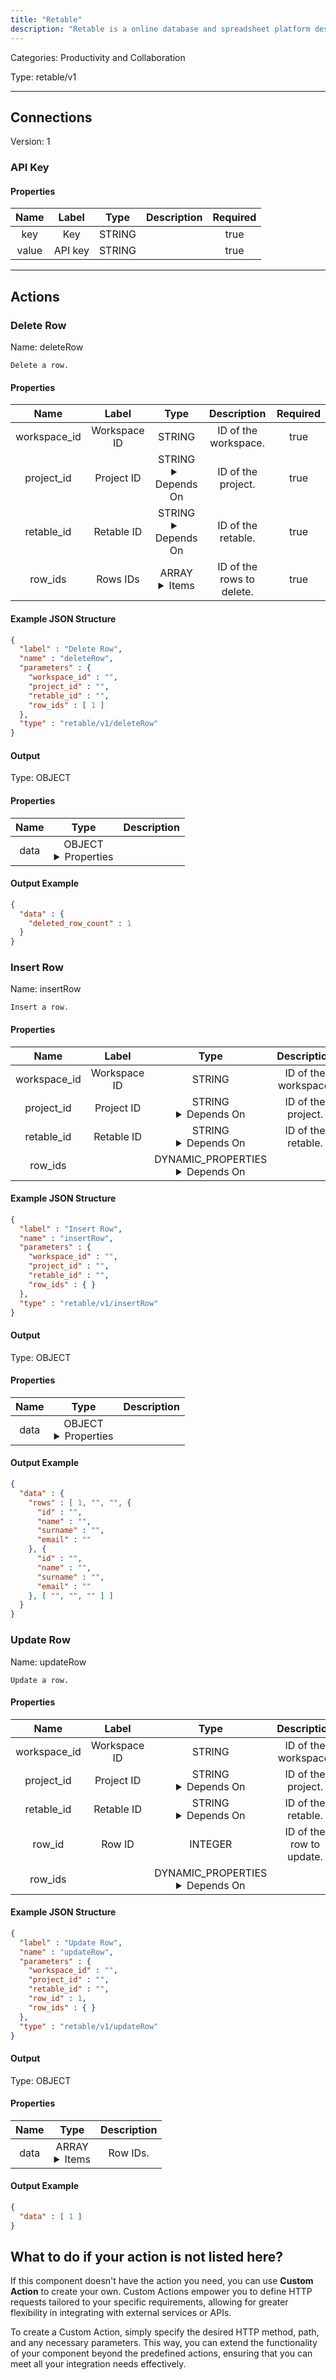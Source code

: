 ```yaml
---
title: "Retable"
description: "Retable is a online database and spreadsheet platform designed for teams and individuals who want to organize, manage, and collaborate on structured data."
---
```



Categories: Productivity and Collaboration


Type: retable/v1

<hr />



## Connections

Version: 1


### API Key

#### Properties

|      Name       |      Label     |     Type     |     Description     | Required |
|:---------------:|:--------------:|:------------:|:-------------------:|:--------:|
| key | Key | STRING |  | true |
| value | API key | STRING |  | true |





<hr />


## Actions


### Delete Row
Name: deleteRow

`Delete a row.`

#### Properties

|      Name       |      Label     |     Type     |     Description     | Required |
|:---------------:|:--------------:|:------------:|:-------------------:|:--------:|
| workspace_id | Workspace ID | STRING | ID of the workspace. | true |
| project_id | Project ID | STRING <details> <summary> Depends On </summary> workspace_id </details> | ID of the project. | true |
| retable_id | Retable ID | STRING <details> <summary> Depends On </summary> project_id </details> | ID of the retable. | true |
| row_ids | Rows IDs | ARRAY <details> <summary> Items </summary> [INTEGER] </details> | ID of the rows to delete. | true |

#### Example JSON Structure
```json
{
  "label" : "Delete Row",
  "name" : "deleteRow",
  "parameters" : {
    "workspace_id" : "",
    "project_id" : "",
    "retable_id" : "",
    "row_ids" : [ 1 ]
  },
  "type" : "retable/v1/deleteRow"
}
```

#### Output



Type: OBJECT


#### Properties

|     Name     |     Type     |     Description     |
|:------------:|:------------:|:-------------------:|
| data | OBJECT <details> <summary> Properties </summary> &#123;INTEGER\(deleted_row_count)&#125; </details> |  |




#### Output Example
```json
{
  "data" : {
    "deleted_row_count" : 1
  }
}
```


### Insert Row
Name: insertRow

`Insert a row.`

#### Properties

|      Name       |      Label     |     Type     |     Description     | Required |
|:---------------:|:--------------:|:------------:|:-------------------:|:--------:|
| workspace_id | Workspace ID | STRING | ID of the workspace. | true |
| project_id | Project ID | STRING <details> <summary> Depends On </summary> workspace_id </details> | ID of the project. | true |
| retable_id | Retable ID | STRING <details> <summary> Depends On </summary> project_id </details> | ID of the retable. | true |
| row_ids | | DYNAMIC_PROPERTIES <details> <summary> Depends On </summary> project_id </details> |  | false |

#### Example JSON Structure
```json
{
  "label" : "Insert Row",
  "name" : "insertRow",
  "parameters" : {
    "workspace_id" : "",
    "project_id" : "",
    "retable_id" : "",
    "row_ids" : { }
  },
  "type" : "retable/v1/insertRow"
}
```

#### Output



Type: OBJECT


#### Properties

|     Name     |     Type     |     Description     |
|:------------:|:------------:|:-------------------:|
| data | OBJECT <details> <summary> Properties </summary> &#123;[INTEGER\($row_id), STRING\($created_at), STRING\($updated_at), &#123;STRING\(id), STRING\(name), STRING\(surname), STRING\(email)&#125;\($created_by), &#123;STRING\(id), STRING\(name), STRING\(surname), STRING\(email)&#125;\($updated_by), [STRING\($column_id), STRING\($title), STRING\($cell_value)]\($columns)]\(rows)&#125; </details> |  |




#### Output Example
```json
{
  "data" : {
    "rows" : [ 1, "", "", {
      "id" : "",
      "name" : "",
      "surname" : "",
      "email" : ""
    }, {
      "id" : "",
      "name" : "",
      "surname" : "",
      "email" : ""
    }, [ "", "", "" ] ]
  }
}
```


### Update Row
Name: updateRow

`Update a row.`

#### Properties

|      Name       |      Label     |     Type     |     Description     | Required |
|:---------------:|:--------------:|:------------:|:-------------------:|:--------:|
| workspace_id | Workspace ID | STRING | ID of the workspace. | true |
| project_id | Project ID | STRING <details> <summary> Depends On </summary> workspace_id </details> | ID of the project. | true |
| retable_id | Retable ID | STRING <details> <summary> Depends On </summary> project_id </details> | ID of the retable. | true |
| row_id | Row ID | INTEGER | ID of the row to update. | true |
| row_ids | | DYNAMIC_PROPERTIES <details> <summary> Depends On </summary> project_id </details> |  | false |

#### Example JSON Structure
```json
{
  "label" : "Update Row",
  "name" : "updateRow",
  "parameters" : {
    "workspace_id" : "",
    "project_id" : "",
    "retable_id" : "",
    "row_id" : 1,
    "row_ids" : { }
  },
  "type" : "retable/v1/updateRow"
}
```

#### Output



Type: OBJECT


#### Properties

|     Name     |     Type     |     Description     |
|:------------:|:------------:|:-------------------:|
| data | ARRAY <details> <summary> Items </summary> [INTEGER] </details> | Row IDs. |




#### Output Example
```json
{
  "data" : [ 1 ]
}
```




## What to do if your action is not listed here?

If this component doesn't have the action you need, you can use **Custom Action** to create your own. Custom Actions empower you to define HTTP requests tailored to your specific requirements, allowing for greater flexibility in integrating with external services or APIs.

To create a Custom Action, simply specify the desired HTTP method, path, and any necessary parameters. This way, you can extend the functionality of your component beyond the predefined actions, ensuring that you can meet all your integration needs effectively.

